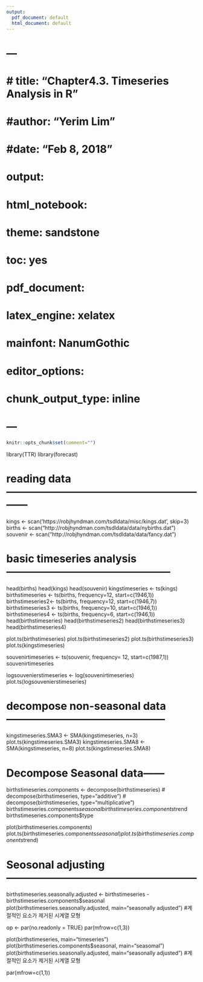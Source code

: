 ```yaml
---
output:
  pdf_document: default
  html_document: default
---
```

# ---
# # title: "Chapter4.3. Timeseries Analysis in R"
# #author: "Yerim Lim"
# #date: "Feb 8, 2018"
# output:
#   html_notebook:
#   theme: sandstone
# toc: yes
# pdf_document:
#   latex_engine: xelatex
# mainfont: NanumGothic
# editor_options:
#   chunk_output_type: inline
# ---
  
```r
knitr::opts_chunk$set(comment="")
```

library(TTR)
library(forecast)

# reading data ------------------------------------------------------------
kings <- scan('https://robjhyndman.com/tsdldata/misc/kings.dat', skip=3)
births <- scan("http://robjhyndman.com/tsdldata/data/nybirths.dat")
souvenir <- scan("http://robjhyndman.com/tsdldata/data/fancy.dat")

# basic timeseries analysis -----------------------------------------------
head(births)
head(kings)
head(souvenir)
kingstimeseries <- ts(kings)
birthstimeseries <- ts(births, frequency=12, start=c(1946,1))
birthstimeseries2<- ts(births, frequency=12, start=c(1946,7))
birthstimeseries3 <- ts(births, frequency=10, start=c(1946,1))
birthstimeseries4 <- ts(births, frequency=6, start=c(1946,1))
head(birthstimeseries)
head(birthstimeseries2)
head(birthstimeseries3)
head(birthstimeseries4)

plot.ts(birthstimeseries)
plot.ts(birthstimeseries2)
plot.ts(birthstimeseries3)
plot.ts(kingstimeseries)


souvenirtimeseries <- ts(souvenir, frequency= 12, start=c(1987,1))
souvenirtimeseries

logsouvenierstimeseries <- log(souvenirtimeseries)
plot.ts(logsouvenierstimeseries)

# decompose non-seasonal data ---------------------------------------------
kingstimeseries.SMA3 <- SMA(kingstimeseries, n=3)
plot.ts(kingstimeseries.SMA3)
kingstimeseries.SMA8 <- SMA(kingstimeseries, n=8)
plot.ts(kingstimeseries.SMA8)


# Decompose Seasonal data------
birthstimeseries.components <- decompose(birthstimeseries)
# decompose(birthstimeseries, type="additive")
# decompose(birthstimeseries, type="multiplicative")
birthstimeseries.components$seasonal
birthstimeseries.components$trend
birthstimeseries.components$type

plot(birthstimeseries.components)
plot.ts(birthstimeseries.components$seasonal)
plot.ts(birthstimeseries.components$trend)


# Seosonal adjusting ------------------------------------------------------

birthstimeseries.seasonally.adjusted <- birthstimeseries - birthstimeseries.components$seasonal
plot(birthstimeseries.seasonally.adjusted, main="seasonally adjusted") #계절적인 요소가 제거된 시계열 모형

op <- par(no.readonly = TRUE)
par(mfrow=c(1,3))

plot(birthstimeseries, main="timeseries")
plot(birthstimeseries.components$seasonal, main="seasomal") 
plot(birthstimeseries.seasonally.adjusted, main="seasonally adjusted") #계절적인 요소가 제거된 시계열 모형

par(mfrow=c(1,1))



